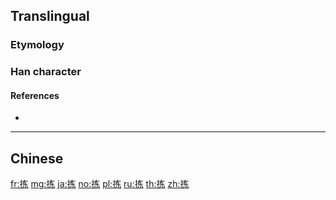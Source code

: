 {{also|揀}}
==Translingual==

===Etymology===
{{Han simp|揀|f=柬|t=𫠣}}

===Han character===
{{Han char|rn=64|rad=手|as=05|sn=8|four=|canj=QKVC|ids=⿰扌𫠣}}

====References====
* {{Han ref|kx=0427.161|hdz=31851.010|uh=62E3}}

----

==Chinese==
{{zh-see|揀}}

[[fr:拣]]
[[mg:拣]]
[[ja:拣]]
[[no:拣]]
[[pl:拣]]
[[ru:拣]]
[[th:拣]]
[[zh:拣]]